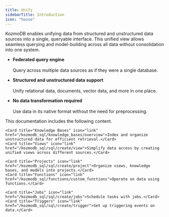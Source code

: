 ```yaml
---
title: Unify
sidebarTitle: Introduction
icon: "house"
---
```


KozmoDB enables unifying data from structured and unstructured data sources into a single, queryable interface. This unified view allows seamless querying and model-building across all data without consolidation into one system.

* **Federated query engine** <br></br>
Query across multiple data sources as if they were a single database.

* **Structured and unstructured data support** <br></br>
Unify relational data, documents, vector data, and more in one place.

* **No data transformation required** <br></br>
Use data in its native format without the need for preprocessing.

This documentation includes the following content.

<CardGroup cols={2}>

    <Card title="Knowledge Bases" icon="link" href="/kozmodb_sql/knowledge_bases/overview">Index and organize unstructured data for efficient retrieval.</Card>
    <Card title="Views" icon="link" href="/kozmodb_sql/sql/create/view">Simplify data access by creating unified views across different sources.</Card>

    <Card title="Projects" icon="link" href="/kozmodb_sql/sql/create/project">Organize views, knowledge bases, and models into projects.</Card>
    <Card title="Functions" icon="link" href="/kozmodb_sql/functions/custom_functions">Operate on data using functions.</Card>
    
    <Card title="Jobs" icon="link" href="/kozmodb_sql/sql/create/jobs">Schedule tasks with jobs.</Card>
    <Card title="Triggers" icon="link" href="/kozmodb_sql/sql/create/trigger">Set up triggering events on data.</Card>

</CardGroup>
